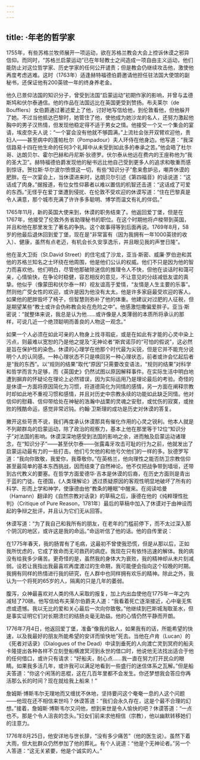 ```yaml
---
---
---
```

title: ·年老的哲学家
---




1755年，有些苏格兰牧师展开一项运动，欲在苏格兰教会大会上控诉休谟之邪异信仰。而同时，“苏格兰启蒙运动”已在年轻教士之间造成一项自由主义运动，他们能防止对这位哲学家、历史学家的任何公开谴责；但是教会仍继续攻击他，激使他再度考虑逃难。这时（1763年）适逢赫特福德伯爵邀请他担任驻法国大使馆的副秘书，还保证他有200英镑一年的终身养老金。

他久已景仰法国的知识分子，曾受到法国“启蒙运动”初期作家的影响，并曾与孟德斯鸠和伏尔泰通信。他的作品在法国远比在英国更受到赞扬。布夫莱尔（de Boufflers）女伯爵通过著述爱上了他，讨好地写信给他，到伦敦看他，但他躲开了她。不过当他抵达巴黎时，她管住了他，使他成为她沙龙的名人，还努力激起他胸中的男子汉热情，但发现他稳定得不适于男女之情。他接受一个又一个集会的宴请，埃皮奈夫人说：“一个宴会没有他就不够圆满。”上流社会张开双臂欢迎他，贵妇人——甚至病中的蓬帕杜尔（Pompadour）夫人环侍在他身边。他写道：“我深信路易十四在他生命的任何3个礼拜中从未受到如此多的奉承之苦。”他会晤了杜尔哥、达朗贝尔、霍尔巴赫和丹尼斯·狄德罗。伏尔泰从他远在费内的王座称他为“我的圣大卫”。赫特福德伯爵发现他的秘书远比他自己受到更多人的追求和敬重而感到惊讶。贺拉斯·华尔波尔愤恨这一切，有些“知识分子”愈来愈妒忌，嘲弄休谟的肥胖。在一次宴会上，当休谟进来时，达朗贝尔引述《第四福音》的话说道：“这话成了肉身。”据报道，有位女性仰慕者以难以置信的机智还击道：“这话成了可爱的东西。”无怪乎在爱丁堡遭到侵扰、在伦敦不受欢迎的休谟写道：“住在巴黎真是令人满意，那个城市充满了许许多多聪明、博学而温文有礼的伴侣。”

1765年11月，新的英国大使来到，休谟的职务结束了。他返回爱丁堡，但是在1767年，他接受了伦敦外务省助理秘书的职位。在这个时期他将卢梭带到英国，并且和他在那里发生了著名的争执。这个故事得等到后面再说。1769年8月，58岁的他最后退休回到爱丁堡，现在是“非常富有（因为我拥有一年1000英镑的收入）、健康，虽然有点老迈，有机会长久安享逸乐，并且眼见我的声誉日隆”。

他在圣大卫街（St.David Street）的住宅成了沙龙，亚当·斯密、威廉·罗伯逊和其他的苏格兰知名之士环绕在他周围，他是他们公认的权威。他们不只是因为他的智力而喜欢他。他们明白，尽管他那破除迷信的推理令人不快，但他在谈话时和蔼可亲，心情愉快，在争论时稳健，容忍相反的意见，不让意见的分歧减低友谊的真挚。他似乎（像蒙田和伏尔泰一样）视友谊高于爱情，“友情是人生主要的乐事”。然则他广受女性的欢迎，或许是因为他没有太太。他是许多家庭最受欢迎的客人。如果他的肥胖毁坏了椅子，但智慧则弥补了他的体重。他建议对过肥的人征税，但是期望某些“教士或许会伪称教会处在危险之中”。他感激恺撒偏爱胖子。亚当·斯密说：“就整体来说，我总是认为他……或许像是人类薄弱的本质所将承认的那样，可说几近一个绝顶聪明而善良的人物这一观念。”

如果一个人必须在如此可亲的人物身上找寻瑕疵，或是在如此有才能的心灵中染上污点，则最难以宽恕的乃是他之提及“无神论者”斯宾诺莎的“可怕的假说”，这必然是旨在保护性的染色。休谟的心理学在他那个时代最为尖锐，但是它并不能充分说明个人的认同感。一种心理状态不只是唤回另一种心理状态，前者或许会忆起后者是“我的东西”。以“规则的结果”取代“原因”只需要改变语法，“规则的结果”对科学和哲学而言为足够，而《英国史》仍然试图以原因解释事件。在实际生活中明白地遭到摒弃的怀疑论在理论上必然错误，因为实际运用乃是理论最后的考验。奇怪的是休谟一方面将原因简化为习惯，将道德简化为同情的感情，另一方面在阐释宗教时却如此地不重视习惯和感情，并且对历史中宗教永续的功能如此缺乏同情。他对信仰的慰藉、信仰带给处在神秘的浩瀚中战栗的灵魂之安慰，或忧伤的寂寞，或挫败的残酷命运，感觉非常迟钝。约翰·卫斯理的成功是历史对休谟的答复。

撇开这些苛责不说，我们再度承认休谟那具有催化作用的心灵之锐利。他本人就是不列颠群岛的启蒙运动，除了政治的观察力，基本上他在那里等于12位“知识分子”对法国的影响。休谟深深地感受到法国的影响之余，进而触及启蒙运动诸理念，在“知识分子”——甚至伏尔泰——张露毒牙攻击可耻的行为之前，他就发出了启蒙运动最有力的一些打击。他们亏欠他的和他亏欠他们的一样的多。狄德罗写道：“我向你致敬，我爱你，我尊敬你。”在英格兰，他向理性之能否防卫宗教信仰甚至最简单的基本东西挑战，因而结束了自然神论。他不仅把战争带到墙垣，还带到古代教义的要塞。在哲学方面爱德华·吉本是休谟的后裔，在历史方面则是青出于蓝的门徒。在德国，《人类理解论》透过质疑原因的客观性明显地破坏了所有的科学、形而上学和神学，使康德由他“教条的睡眠”中醒来。在阅读哈曼（Hamann）翻译的《自然宗教对话录》的草稿之后，康德在他的《纯粹理性批判》（Critique of Pure Reason，1781年）最后的草稿中加入了休谟对于由神设而起的争辩之批评，并且认为它们无从回答。

休谟写道：“为了我自己和我所有的朋友，在老年的门槛前停下，而不太过深入那个阴沉的地区，或许这是我的命运。”命运听信了他的话。他的自传里说：

在1775年春天，我的肠胃有了毛病，这最初不曾使我恐慌，但是从那以后，正如我所忧虑的，它成了致命而无可救药的病症。我现在只有依恃迅速的解体。我的病没有给我多少痛苦。更奇怪的是，虽然我的身体大为衰败，我的精神却从未片刻减弱。设若让我指出我最喜欢再度渡过的生命期，我可能便会指向这个较晚的时期。我拥有同样的热情进行我的研究，在人群中也同样拥有欢乐的精神。除此之外，我认为一个将死的65岁的人，隔离的只是几年的萎弱。



腹泻，众神最喜欢对人类的伟人采取的报复，加上内出血使他在1775年一年之内减轻了70磅。他写信给布夫莱尔伯爵夫人道：“我看着死亡逐渐接近，心中毫无焦虑或遗憾。我以无比的爱和关心最后一次向你致敬。”他继续到巴斯城淘取圣水，但是事实证明它们对长期溃烂的结肠炎毫无助益。他的心情仍然平静而开朗。

1776年7月4日，他返回爱丁堡，准备“像我的敌人，如果我有的话，所能希望的快速，以及我最好的朋友所能希望的安详而愉快地”死去。当他在卢肯（Lucan）的《死者对话录》（Dialogues of the Dead）中读到垂死的人向渡亡灵到冥府的船夫卡隆提出各种各样不立刻登船横渡冥河到永世的借口时，他说他无法找出适合于他的任何借口，或许只有请求：“好船夫，耐心点……我一直在努力打开民众的眼睛。如果我多活几年，或许我可以满足地看到一些盛行的迷信体系之瓦解。”但是船夫答道：“你这个闲荡的恶棍，这在几百年里都不会发生。你还梦想我会答应你再活那么长的时间？现在就给我上船来！”

詹姆斯·博斯韦尔无理地而又缠扰不休地，坚持要问这个奄奄一息的人这个问题——他现在还不相信来世吗？休谟答道：“我们会永久存在，这是个最不合理的幻想。”接着，詹姆斯·博斯韦尔又问他，想到来世是令人愉快的吧？休谟答道：“一点也不。那是个令人沮丧的念头。”妇女们前来求他相信（宗教），他以幽默转移她们的注意力。

1776年8月25日，他安详地与世长辞，“没有多少痛苦”（他的医生说）。虽然下着大雨，但大批群众仍然参加了他的葬礼。有个人说道：“他是个无神论者。”另一个人答道：“这无关紧要，他是个诚实的人。”